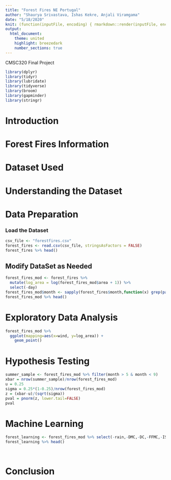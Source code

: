 ```yaml
---
title: "Forest Fires NE Portugal"
author: "Shaurya Srivastava, Ishas Kekre, Anjali Viramgama"
date: "5/18/2020"
knit: (function(inputFile, encoding) { rmarkdown::render(inputFile, encoding = encoding, output_file = file.path(dirname(inputFile), 'docs/index.html')) })
output:
  html_document:
    theme: united
    highlight: breezedark
    number_sections: true
---
```


CMSC320 Final Project

```r
library(dplyr)
library(tidyr)
library(lubridate)
library(tidyverse)
library(broom)
library(gapminder)
library(stringr)
```
 
# Introduction

# Forest Fires Information

# Dataset Used

# Understanding the Dataset

# Data Preparation

### Load the Dataset

```r
csv_file <- "forestfires.csv"
forest_fires <- read.csv(csv_file, stringsAsFactors = FALSE)
forest_fires %>% head()
```

## Modify DataSet as Needed 

```r
forest_fires_mod <- forest_fires %>% 
  mutate(log_area = log(forest_fires_mod$area + 1)) %>%
  select(-day) 
forest_fires_mod$month <- sapply(forest_fires$month,function(x) grep(paste("(?i)",x,sep=""),month.abb))
forest_fires_mod %>% head()
```

# Exploratory Data Analysis
``` r
forest_fires_mod %>%
  ggplot(mapping=aes(x=wind, y=log_area)) +
    geom_point()
```
# Hypothesis Testing

```r
summer_sample <- forest_fires_mod %>% filter(month > 5 & month < 9)
xbar = nrow(summer_sample)/nrow(forest_fires_mod)
u = 0.25
sigma = 0.25*(1-0.25)/nrow(forest_fires_mod)
z = (xbar-u)/(sqrt(sigma))
pval = pnorm(z, lower.tail=FALSE)
pval
```

# Machine Learning
```r
forest_learning <- forest_fires_mod %>% select(-rain,-DMC,-DC,-FFMC,-ISI,-area)
forest_learning %>% head()
```

``` r

```

```r

```

# Conclusion
